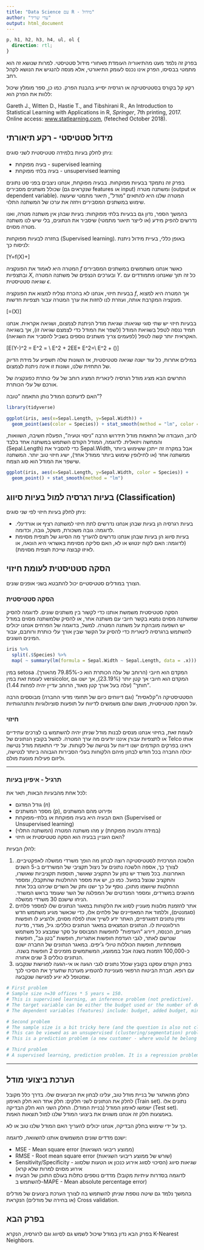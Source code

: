 ```yaml
---
title: "Data Science עם R - מידול"
author: "עדי שריד"
output: html_document
---
```


```css
p, h1, h2, h3, h4, ul, ol {
  direction: rtl;
}
```

בפרק זה נלמד מעט מהתיאוריה העומדת מאחורי מידול סטטיסטי. למרות שנושא זה הוא מתמטי בבסיסו, הפרק אינו נכנס לעומק התיאורטי, אלא מנסה להנגיש את הנושא לקהל רחב. 

רקע קל בקורס בסטטיסטיקה או רגרסיה יסייע בהבנת הפרק. כמו כן, ספר מומלץ שיכול ללוות את הפרק הוא:

<div style="direction:ltr; text-align:left;">Gareth J., Witten D., Hastie T., and Tibshirani R., An Introduction to Statistical Learning with Applications in R, <i>Springer</i>, 7th printing, 2017. Online access: <a href="http://www.statlearning.com">www.statlearning.com</a>, (feteched October 2018).</div>

## מידול סטטיסטי - רקע תיאורתי

ניתן לחלק בעיות בלמידה סטטיסטית לשני סוגים:

   * בעיה מפוקחת - supervised learning
   * בעיה בלתי מפוקחת - unsupervised learning
   
בפרק זה נתמקד בבעיות מפוקחות. בבעיה מפוקחת, אנחנו ניצבים בפני סט נתונים שכולל משתנים מסבירים (שנקראים גם features או input) ומשתנה מטרה (output או dependent variable). המטרה שלנו היא להתאים "מודל", תיאור מתמטי שיעשה שימוש במשתנים המסבירים ויחזה את ערכו של המשתנה התלוי.

בהמשך הספר, נדון גם בבעיות בלתי מפוקחות: בעיות שבהן אין משתנה מטרה, ואנו נדרשים להפיק מידע (או לייצר תיאור מתמטי) שיסביר את הנתונים, בלי שיש לנו משתנה מטרה מסוים. 

בחזרה לבעיות מפוקחות (Supervised learning). באופן כללי, בעיית מידול ניתנת לניסוח כך:

\[Y=f(X)+\epsilon\]

המטרה היא לאמוד את הפונקציה $f$ כאשר אנחנו משתמשים במשתנים המסבירים ובתצפיות $X$, ובערכים הנצפים של משתנה המטרה $Y$. כל זה תוך שאנחנו מתמודדים עם שגיאה סטטיסטית $\epsilon$. 

בבעיות חיזוי, אנחנו לא בהכרח נצליח למצוא את הפונקציה $f$, אך המטרה היא למצוא פונקציה המקרבת אותה, ועוזרת לנו לחזות את ערך המטרה עבור תצפיות חדשות.

\[\hat{Y}=\hat{f}\left(X\right)\]

בבעיות חיזוי יש שתי סוגי שגיאות: שגיאת מודל הניתנת לצמצום, ושגיאה אקראית. אנחנו תמיד ננסה לטפל בשגיאת המודל (לשפר את המודל כדי לצמצם שגיאה זו), אך בשגיאה האקראית יותר קשה לטפל (לפעמים צריך משתנים נוספים בשביל להסביר את השגיאה).

\[E\left(Y-\hat{Y}\right)^2 = E\left[f(X)+\epsilon-\hat{f}(X)\right]^2 = \\
E\left[f(X)-\hat{f}(X)\right]^2 + 2E\left[f(X)-\hat{f}(X)\right]E\left[\epsilon\right] + E\epsilon^2=\\
E\left[f(X)-\hat{f}(X)\right]^2 + \text{Var}(\epsilon)\]

במילים אחרות, כל עוד ישנה שגיאה סטטיסטית, אז השונות שלה תשפיע על מידת הדיוק של התחזית שלנו, ושונות זו אינה ניתנת לצמצום.


התרשים הבא מציג מודל רגרסיה לינארית המציג רוחב של עלי כותרת כפונקציה של אורכם של עלי הכותרת.

האם לדעתכם המודל נותן התאמה "טובה"?

```r
library(tidyverse)

ggplot(iris, aes(x=Sepal.Length, y=Sepal.Width)) + 
  geom_point(aes(color = Species)) + stat_smooth(method = "lm", color = "black")

```

לרוב, העבודה של התאמת מודל תידרוש הרבה "ניסוי וטעיה", הפעלת חשיבה, השוואות, והמחשה ויזואלית. לדוגמה, המודל הקודם השתמש במשתנה אחד בלבד (Sepal.Length) כדי להסביר את Sepal.Width, אבל במקרה זה  ייתכן ששימוש ביותר ממשתנה אחד (או לחילופין שימוש ביותר ממודל אחד), ישיג חיזוי טוב יותר. המשתנה שישפר את המודל הוא סוג הצמח.

```r

ggplot(iris, aes(x=Sepal.Length, y=Sepal.Width, color = Species)) + 
  geom_point() + stat_smooth(method = "lm")

```

## בעיות רגרסיה למול בעיות סיווג (Classification)

ניתן לחלק בעיות חיזוי לפי שני סוגים:

   * בעיות רגרסיה הן בעיות שבהן אנחנו נדרשים לתת חיזוי למשתנה רציף או אורדינלי. לדוגמה: גובה משכורת, משקל, גובה, וכדומה.
   * בעיות סיווג הן בעיות שבהן אנחנו נדרשים להעריך מה הסיווג של תצפית מסוימת (לדוגמה: האם לקוח ינטוש או לא, האם סליקה מסוימת באשראי היא הונאה, או לאיזו קבוצה שייכת תצפית מסוימת).

## הסקה סטטיסטית לעומת חיזוי

הצורך במודלים סטטיסטיים יכול להתבטא בשני אופנים שונים.

### הסקה סטטיסטית
הסקה סטטיסטית משמשת אותנו כדי לקשור בין משתנים שונים. לדוגמה להסיק שמשתנה מסוים נמצא בקשר חיובי עם משתנה אחר, או להסיק שלמשתנה מסוים במודל יש השפעה מובהקת על משתנה המטרה. למשל, בדוגמה של הפרחים אנחנו יכולים להשתמש ברגרסיה לינארית כדי להסיק על הקשר שבין אורך עלי כותרת ורוחבם, עבור המינים השונים.
   
```r
iris %>% 
  split(.$Species) %>% 
  map( ~ summary(lm(formula = Sepal.Width ~ Sepal.Length, data = .x)))
```

במין setosa המקדם הוא חיובי (הרוחב של עלה הכותרת הוא כ-79.85% מהאורך). לעומת זאת במין versicolor, המקדם הוא חיובי אך קטן יותר (23.19%), אך ישנו גם "חותך" (עלה בעל אורך קטן מאוד, הרוחב עדיין יהיה לפחות 1.44).

הסטטיסטיקה ה"קלאסית" (וגם דיווחים כיום של תחומי מדעי החברה) מבוססים הרבה על הסקה סטטיסטית, משום שהם משמשים לדיווח על תופעות סוציולוגיות והתנהגותיות.

### חיזוי

לעומת זאת, בחיזוי אנחנו מנסים לבנות מודל שניתן יהיה להשתמש בו לצרכים עתידיים או לתצפיות עבורן איננו יודעים מה ערך המטרה. למשל בקובץ הנתונים של Telco אותו ראינו בפרקים הקודמים ישנו דיווח על נטישה של לקוחות. על ידי התאמת מודל נטישה יכולה החברה בכל חודש לבחון מיהם הלקוחות בעלי הסבירות הגבוהה ביותר לנטישה, וליזום פעילות מונעת מולם.


***

### תרגיל - איפיון בעיות

לכל אחת מהבעיות הבאות, תאר את:

   * גודל המדגם ($n$)
   * מספר המשתנים ($p$), ופירוט מהם המשתנים
   * האם הבעיה היא בעיה מפוקחת או בלתי-מפוקחת (Supervised or Unsupervised learning)
   * מהו משתנה המטרה (המשתנה התלוי) $y$ (במידה והבעיה מפוקחת)
   * האם העניין בבעיה הוא הסקה סטטיסטית או חיזוי?

להלן הבעיות:

   1. הלשכה המרכזית לסטטיסטיקה רוצה לבחון מה הופך משרדי ממשלה לאפקטיביים. לצורך כך, אספה הלשכה נתונים על ניצול תקציבי של המשרדים ב-5 השנים האחרונות. בכל משרד יש נתון על התקציב שאושר, תוספות תקציביות שאושרו, והתקציב שנוצל בפועל. כמו כן, יש את מספר ההחלטות שהתקבלו, ומספר ההחלטות שיושמו מתוכן. נוסף על כך ישנו ותק של השרים שכיהנו בכל אחת מהשנים במשרדים, ומספר המנדטים של המפלגה של השר שעומד בראש המשרד. הניחו שישנם 30 משרדי ממשלה.
   2. אתר להזמנת מלונות מעוניין לסווג את הלקוחות במאגר הנתונים שלו למספר פלחים (סגמנטים), וללמוד את המאפיינים של פלחים אלו, כדי שכאשר מגיע משתמש חדש ומזין נתונים דמוגרפיים, האתר ידע לשייך אותו לפלח מסוים, ולהציע לו חופשות הרלוונטיות לו. הנתונים הנמצאים במאגר הנתונים כוללים: גיל, מגדר, מדינת מגורים, הכנסה, דירוג "העדפות" לחופשות המבוסס על סקר שמבצע כל משתמש שנרשם לאתר, לגבי העדפת חופשות אתגריות, חופשות "בטן גב", חופשות משפחתיות, חופשות הכוללות טיולי ג'יפים. במאגר הנתונים של החברה ישנם כ-100,000 הזמנות בשנה אבל בממוצע, המשתמשים מזמינים 2 חופשות בשנה. הנתונים כוללים 3 שנים אחורה.
   3. בפרק הקודם עסקנו בקובץ שכלל נתונים לגבי הגעה או אי-הגעה לפגישות שנקבעו עם רופא. חברת הביטוח הרפואי מעוניינת להטמיע מערכת שתעריך את הסיכוי לכך שמטופל לא יגיע לפגישה שנקבעה.

```r
# First problem
# Sample size n=30 offices * 5 years = 150.
# This is supervised learning, an inference problem (not predictive).
# The target variable can be either the budget used or the number of decisions implemented
# The dependent variables (features) include: budget, added budget, minister data (p=6 plus the dependent variable).

# Second problem
# The sample size is a bit tricky here (and the question is also not clear enough about new vs. existing users). A possible answer is that there are 100,000 deals per year, over 3 years, but only 50,000 users, and we're mainly interested in the demographic data, so that's the sample size (50k).
# This can be viewed as an unsupervised (clustering/segmentation) problem, in which we just want to cluster similar customers to one another. A different option is to view this as a classification problem (to a "type-cast") but for that we must first create a variable of class type for the existing dataset.
# This is a prediction problem (a new customer - where would he belong to?)

# Third problem
# A supervised learning, prediction problem. It is a regression problem though it can also be viewed as a classification problem (show or no-show). The dependent variable is `No-show`, and there are 13 more variables (though the AppointmentID is probably useless).
```
***

## הערכת ביצועי מודל

כחלק מהאתגר של בניית מודל טוב, עלינו לבחון את הביצועים שלו. בדרך כלל מקובל לחלק את הנתונים לשני חלקים:
חלק אחד הוא חלק האימון (Train set). נתונים אלו ישמשו לאימון המודל (בניית המודל).
החלק השני הוא חלק הבדיקה (Test set). באמצעות חלק זה אנחנו משווים את ביצועי המודל שלנו למול תוצאות האמת.

כך על ידי שימוש בחלק הבדיקה, אנחנו יכולים להעריך האם המודל שלנו טוב או לא.

ישנם מדדים שונים המשמשים אותנו להשוואה, לדוגמה:

   * MSE - Mean square error (ממוצע ריבועי השגיאות)
   * RMSE - Root mean square error (שורש של ממוצע ריבועי השגיאות)
   * Sensitivity/Specificity - שגיאות סיווג (הסיכוי לסווג אירוע כנכון או הטעות שלסווג אירוע מסוים למרות שלא קרא) 
   * מדדים נוספים כתלות בעולם התוכן של הבעיה (לדוגמה בסדרות עיתיות מקובל להשתמש ב-MAPE - Mean absolute percentage error)

בהמשך נלמד גם שיטה נוספת שניתן להשתמש בה לצורך הערכת ביצועים של מודלים (או בחירה של מודלים) הנקראת Cross validation.

## בפרק הבא

בפרק הבא נדון במודל שיכול לשמש גם לסיווג וגם לרגרסיה, הנקרא K-Nearest Neighbors.